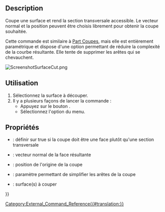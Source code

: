 <languages/>

{{Docnav/fr
|[[CurvedShapes_InterpolatedMiddle/fr|InterpolatedMiddle]]
|
|[[CurvedShapes_Workbench/fr|CurvedShapes]]
|IconL=CurvedShapes_InterpolatedMiddle.svg
|IconR=
|IconC=CurvedShapes_workbench_icon.svg
}}

{{GuiCommand/fr
|Name=CurvedShapes SurfaceCut
|Name/fr=CurvedShapes SurfaceCut
|MenuLocation=Curved Shapes → Surface Cut
|Workbenches=[[CurvedShapes Workbench/fr|CurvedShapes]]
|Shortcut=
|SeeAlso=
}}

==Description==

Coupe une surface et rend la section transversale accessible. Le vecteur normal et la position peuvent être choisis librement pour obtenir la coupe souhaitée.

Cette commande est similaire à [[Part_CrossSections/fr|Part Coupes]], mais elle est entièrement paramétrique et dispose d'une option permettant de réduire la complexité de la courbe résultante. Elle tente de supprimer les arêtes qui se chevauchent.

[[File:ScreenshotSurfaceCut.png|none|thumb]]
{{Caption|Image d'un projet FreeCAD simple avec deux esquisses réalisées à l'aide SurfaceCut sur une surface}}

<span id="Usage"></span>
==Utilisation==

# Sélectionnez la surface à découper.
# Il y a plusieurs façons de lancer la commande :
#* Appuyez sur le bouton {{Button|[[Image:CurvedShapes_SurfaceCut.svg|16px]] [[CurvedShapes_SurfaceCut/fr|Surface Cut]]}}.
#* Sélectionnez l'option {{MenuCommand|Curved Shapes → [[Image:CurvedShapes_SurfaceCut.svg|16px]] Surface Cut}} du menu.

<span id="Properties"></span>
==Propriétés==

{{Properties_Title|Interpolated Middle}}

* {{PropertyData|Face}} : définir sur true si la coupe doit être une face plutôt qu'une section transversale
* {{PropertyData|Normal}} : vecteur normal de la face résultante
* {{PropertyData|Position}} : position de l'origine de la coupe
* {{PropertyData|Simplify}} : paramètre permettant de simplifier les arêtes de la coupe
* {{PropertyData|Surfaces}} : surface(s) à couper


{{Docnav/fr
|[[CurvedShapes_InterpolatedMiddle/fr|InterpolatedMiddle]]
|
|[[CurvedShapes_Workbench/fr|CurvedShapes]]
|IconL=CurvedShapes_InterpolatedMiddle.svg
|IconR=
|IconC=CurvedShapes_workbench_icon.svg
}}

{{Userdocnavi{{#translation:}}}}
[[Category:External_Command_Reference{{#translation:}}]]